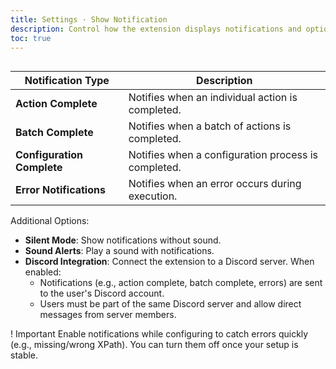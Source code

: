 ```yaml
---
title: Settings · Show Notification
description: Control how the extension displays notifications and optionally send alerts via Discord
toc: true
---
```


<img
  class="d-block mb-4 img-fluid rounded-3"
  src="/docs/[[config:docs_version]]/assets/img/settings-show-notifications.png"
  alt=""
/>

<BsTable>

| **Notification Type**      | **Description**                                     |
| -------------------------- | --------------------------------------------------- |
| **Action Complete**        | Notifies when an individual action is completed.    |
| **Batch Complete**         | Notifies when a batch of actions is completed.      |
| **Configuration Complete** | Notifies when a configuration process is completed. |
| **Error Notifications**    | Notifies when an error occurs during execution.     |

</BsTable>

Additional Options:

- **Silent Mode**: Show notifications without sound.
- **Sound Alerts**: Play a sound with notifications.
- **Discord Integration**: Connect the extension to a Discord server. When enabled:
  - Notifications (e.g., action complete, batch complete, errors) are sent to the user's Discord account.
  - Users must be part of the same Discord server and allow direct messages from server members.

<Callout type="warning">
  ! Important Enable notifications while configuring to catch errors quickly (e.g., missing/wrong XPath). You can turn
  them off once your setup is stable.
</Callout>

<Callout name="subscribe-callout" />
